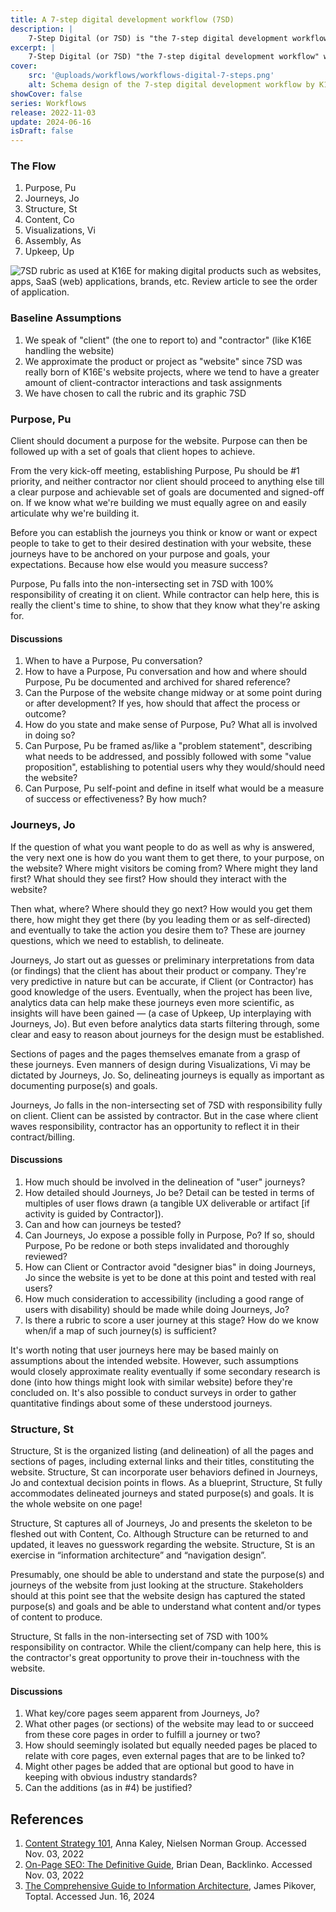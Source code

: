 ```yaml
---
title: A 7-step digital development workflow (7SD)
description: |
    7-Step Digital (or 7SD) is "the 7-step digital development workflow" K16E follows in making digital products such as websites, apps, and SaaS (web) apps.
excerpt: |
    7-Step Digital (or 7SD) "the 7-step digital development workflow" we follow in making digital products such as websites, apps, SaaS (web) apps, brands, etc is exactly what its title suggests -- a 7-step rubric. Like a mini Pentacle, we hold it against the wall as we undertake a project, seeing one to the finish-line.
cover:
    src: '@uploads/workflows/workflows-digital-7-steps.png'
    alt: Schema design of the 7-step digital development workflow by K16E
showCover: false
series: Workflows
release: 2022-11-03
update: 2024-06-16
isDraft: false
---
```

### The Flow
1. Purpose, Pu
2. Journeys, Jo
3. Structure, St
4. Content, Co
5. Visualizations, Vi
6. Assembly, As
7. Upkeep, Up

![7SD rubric as used at K16E for making digital products such as websites, apps, SaaS (web) applications, brands, etc. Review article to see the order of application.](@uploads/workflows/workflows-digital-7-steps.png)

### Baseline Assumptions
1. We speak of "client" (the one to report to) and "contractor" (like K16E handling the website)
2. We approximate the product or project as "website" since 7SD was really born of K16E's website projects, where we tend to have a greater amount of client-contractor interactions and task assignments
3. We have chosen to call the rubric and its graphic 7SD

### Purpose, Pu
Client should document a purpose for the website. Purpose can then be followed up with a set of goals that client hopes to achieve.

From the very kick-off meeting, establishing Purpose, Pu should be #1 priority, and neither contractor nor client should proceed to anything else till a clear purpose and achievable set of goals are documented and signed-off on. If we know what we're building we must equally agree on and easily articulate why we're building it.

Before you can establish the journeys you think or know or want or expect people to take to get to their desired destination with your website, these journeys have to be anchored on your purpose and goals, your expectations. Because how else would you measure success?

Purpose, Pu falls into the non-intersecting set in 7SD with 100% responsibility of creating it on client. While contractor can help here, this is really the client's time to shine, to show that they know what they're asking for.

#### Discussions
1. When to have a Purpose, Pu conversation?
2. How to have a Purpose, Pu conversation and how and where should Purpose, Pu be documented and archived for shared reference?
3. Can the Purpose of the website change midway or at some point during or after development? If yes, how should that affect the process or outcome?
4. How do you state and make sense of Purpose, Pu? What all is involved in doing so?
5. Can Purpose, Pu be framed as/like a "problem statement", describing what needs to be addressed, and possibly followed with some "value proposition", establishing to potential users why they would/should need the website?
6. Can Purpose, Pu self-point and define in itself what would be a measure of success or effectiveness? By how much?

### Journeys, Jo
If the question of what you want people to do as well as why is answered, the very next one is how do you want them to get there, to your purpose, on the website? Where might visitors be coming from? Where might they land first? What should they see first? How should they interact with the website?

Then what, where? Where should they go next? How would you get them there, how might they get there (by you leading them or as self-directed) and eventually to take the action you desire them to? These are journey questions, which we need to establish, to delineate.

Journeys, Jo start out as guesses or preliminary interpretations from data (or findings) that the client has about their product or company. They're very predictive in nature but can be accurate, if Client (or Contractor) has good knowledge of the users. Eventually, when the project has been live, analytics data can help make these journeys even more scientific, as insights will have been gained — (a case of Upkeep, Up interplaying with Journeys, Jo). But even before analytics data starts filtering through, some clear and easy to reason about journeys for the design must be established.

Sections of pages and the pages themselves emanate from a grasp of these journeys. Even manners of design during Visualizations, Vi may be dictated by Journeys, Jo. So, delineating journeys is equally as important as documenting purpose(s) and goals.

Journeys, Jo falls in the non-intersecting set of 7SD with responsibility fully on client. Client can be assisted by contractor. But in the case where client waves responsibility, contractor has an opportunity to reflect it in their contract/billing.

#### Discussions
1. How much should be involved in the delineation of "user" journeys?
2. How detailed should Journeys, Jo be? Detail can be tested in terms of multiples of user flows drawn (a tangible UX deliverable or artifact [if activity is guided by Contractor]).
3. Can and how can journeys be tested?
4. Can Journeys, Jo expose a possible folly in Purpose, Po? If so, should Purpose, Po be redone or both steps invalidated and thoroughly reviewed?
5. How can Client or Contractor avoid "designer bias" in doing Journeys, Jo since the website is yet to be done at this point and tested with real users?
6. How much consideration to accessibility (including a good range of users with disability) should be made while doing Journeys, Jo?
7. Is there a rubric to score a user journey at this stage? How do we know when/if a map of such journey(s) is sufficient?

It's worth noting that user journeys here may be based mainly on assumptions about the intended website. However, such assumptions would closely approximate reality eventually if some secondary research is done (into how things might look with similar website) before they're concluded on. It's also possible to conduct surveys in order to gather quantitative findings about some of these understood journeys.

### Structure, St
Structure, St is the organized listing (and delineation) of all the pages and sections of pages, including external links and their titles, constituting the website. Structure, St can incorporate user behaviors defined in Journeys, Jo and contextual decision points in flows. As a blueprint, Structure, St fully accommodates delineated journeys and stated purpose(s) and goals. It is the whole website on one page!

Structure, St captures all of Journeys, Jo and presents the skeleton to be fleshed out with Content, Co. Although Structure can be returned to and updated, it leaves no guesswork regarding the website. Structure, St is an exercise in “information architecture” and “navigation design”.

Presumably, one should be able to understand and state the purpose(s) and journeys of the website from just looking at the structure. Stakeholders should at this point see that the website design has captured the stated purpose(s) and goals and be able to understand what content and/or types of content to produce.

Structure, St falls in the non-intersecting set of 7SD with 100% responsibility on contractor. While the client/company can help here, this is the contractor's great opportunity to prove their in-touchness with the website.

#### Discussions
1. What key/core pages seem apparent from Journeys, Jo?
2. What other pages (or sections) of the website may lead to or succeed from these core pages in order to fulfill a journey or two?
3. How should seemingly isolated but equally needed pages be placed to relate with core pages, even external pages that are to be linked to?
4. Might other pages be added that are optional but good to have in keeping with obvious industry standards?
5. Can the additions (as in #4) be justified?

## References
1. [Content Strategy 101](https://www.nngroup.com/articles/content-strategy/), Anna Kaley, Nielsen Norman Group. Accessed Nov. 03, 2022
2. [On-Page SEO: The Definitive Guide](https://backlinko.com/on-page-seo), Brian Dean, Backlinko. Accessed Nov. 03, 2022
3. [The Comprehensive Guide to Information Architecture](https://www.toptal.com/designers/ia/guide-to-information-architecture), James Pikover, Toptal. Accessed Jun. 16, 2024